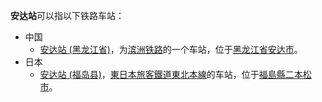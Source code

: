 '''安达站'''可以指以下铁路车站：
* 中国
** [[安达站_(黑龙江省)|安达站 (黑龙江省)]]，为[[滨洲铁路|滨洲铁路]]的一个车站，位于[[黑龙江省|黑龙江省]][[安达市|安达市]]。
* 日本
** [[安达站_(福岛县)|安达站 (福岛县)]]，[[東日本旅客鐵道|東日本旅客鐵道]][[東北本線|東北本線]]的车站，位于[[福島縣|福島縣]][[二本松市|二本松市]]。
{{disambig|Cat=三字车站名消歧义}}